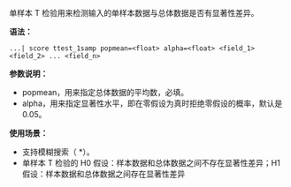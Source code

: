 单样本 T 检验用来检测输入的单样本数据与总体数据是否有显著性差异。

**语法：**

```
...| score ttest_1samp popmean=<float> alpha=<float> <field_1> <field_2> ... <field_n>
```

**参数说明：**

- popmean，用来指定总体数据的平均数，必填。
- alpha，用来指定显著性水平，即在零假设为真时拒绝零假设的概率，默认是 0.05。

**使用场景：**

- 支持模糊搜索（ \*）。
- 单样本 T 检验的 H0 假设：样本数据和总体数据之间不存在显著性差异；H1 假设：样本数据和总体数据之间存在显著性差异